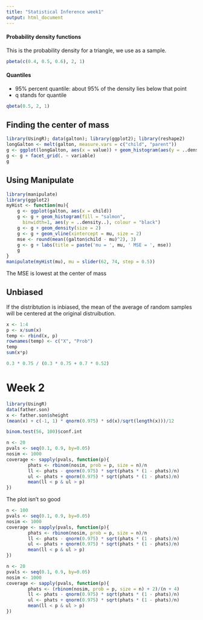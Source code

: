 ```yaml
---
title: "Statistical Inference week1"
output: html_document
---
```


#### Probability density functions
This is the probability density for a triangle, we use as a sample.

```r
pbeta(c(0.4, 0.5, 0.6), 2, 1)
```

#### Quantiles  
- 95% percent quantile: about 95% of the density lies below that point
- q stands for quantile

```r
qbeta(0.5, 2, 1)
```

## Finding the center of mass

```r
library(UsingR); data(galton); library(ggplot2); library(reshape2)
longGalton <- melt(galton, measure.vars = c("child", "parent"))
g <- ggplot(longGalton, aes(x = value)) + geom_histogram(aes(y = ..density..,  fill = variable), binwidth=1, colour = "black") + geom_density(size = 2)
g <- g + facet_grid(. ~ variable)
g
```

## Using Manipulate

```r
library(manipulate)
library(ggplot2)
myHist <- function(mu){
    g <- ggplot(galton, aes(x = child))
    g <- g + geom_histogram(fill = "salmon", 
      binwidth=1, aes(y = ..density..), colour = "black")
    g <- g + geom_density(size = 2)
    g <- g + geom_vline(xintercept = mu, size = 2)
    mse <- round(mean((galton$child - mu)^2), 3)  
    g <- g + labs(title = paste('mu = ', mu, ' MSE = ', mse))
    g
}
manipulate(myHist(mu), mu = slider(62, 74, step = 0.5))
```

The MSE is lowest at the center of mass

## Unbiased

If the distribtution is inbiased, the mean of the average of random samples will be centered at the original distruibution.

```r
x <- 1:4
p <- x/sum(x)
temp <- rbind(x, p)
rownames(temp) <- c("X", "Prob")
temp
sum(x*p)

0.3 * 0.75 / (0.3 * 0.75 + 0.7 * 0.52)
```

# Week 2

```r
library(UsingR)
data(father.son)
x <- father.son$sheight
(mean(x) + c(-1, 1) * qnorm(0.975) * sd(x)/sqrt(length(x)))/12
```

```r
binom.test(56, 100)$conf.int
```


```r
n <- 20
pvals <- seq(0.1, 0.9, by=0.05)
nosim <- 1000
coverage <- sapply(pvals, function(p){
        phats <- rbinom(nosim, prob = p, size = n)/n
        ll <- phats - qnorm(0.975) * sqrt(phats * (1 - phats)/n)
        ul <- phats + qnorm(0.975) * sqrt(phats * (1 - phats)/n)
        mean(ll < p & ul > p)
})
```

The plot isn't so good

```r
n <- 100
pvals <- seq(0.1, 0.9, by=0.05)
nosim <- 1000
coverage <- sapply(pvals, function(p){
        phats <- rbinom(nosim, prob = p, size = n)/n
        ll <- phats - qnorm(0.975) * sqrt(phats * (1 - phats)/n)
        ul <- phats + qnorm(0.975) * sqrt(phats * (1 - phats)/n)
        mean(ll < p & ul > p)
})
```

```r
n <- 20
pvals <- seq(0.1, 0.9, by=0.05)
nosim <- 1000
coverage <- sapply(pvals, function(p){
        phats <- (rbinom(nosim, prob = p, size = n) + 2)/(n + 4)
        ll <- phats - qnorm(0.975) * sqrt(phats * (1 - phats)/n)
        ul <- phats + qnorm(0.975) * sqrt(phats * (1 - phats)/n)
        mean(ll < p & ul > p)
})
```